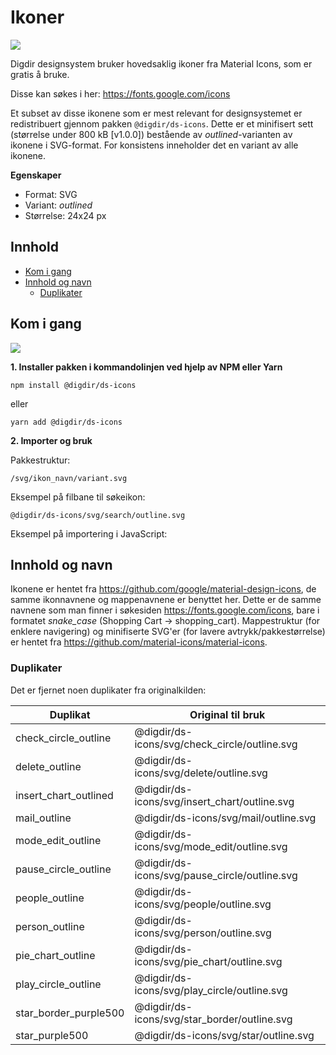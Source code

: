 
<Meta title="Ikoner" />

# Ikoner
[![](https://img.shields.io/npm/v/@digdir/ds-icons?label=@digdir/ds-icons&color=0051be)](https://www.npmjs.com/package/@digdir/ds-icons)

Digdir designsystem bruker hovedsaklig ikoner fra Material Icons, som er gratis å bruke.

Disse kan søkes i her: https://fonts.google.com/icons

Et subset av disse ikonene som er mest relevant for designsystemet er redistribuert gjennom pakken `@digdir/ds-icons`.
Dette er et minifisert sett (størrelse under 800 kB [v1.0.0]) bestående av *outlined*-varianten av ikonene i SVG-format.
For konsistens inneholder det en variant av alle ikonene.

**Egenskaper**

* Format: SVG
* Variant: *outlined*
* Størrelse: 24x24 px

## Innhold

- [Kom i gang](#kom-i-gang)
- [Innhold og navn](#innhold-og-navn)
  - [Duplikater](#duplikater)


## Kom i gang
[![](https://img.shields.io/npm/dm/@digdir/ds-icons.svg)](https://www.npmjs.com/package/@digdir/ds-icons)

**1. Installer pakken i kommandolinjen ved hjelp av NPM eller Yarn**

`npm install @digdir/ds-icons`

eller

`yarn add @digdir/ds-icons`

**2. Importer og bruk**

Pakkestruktur:


`/svg/ikon_navn/variant.svg`

Eksempel på filbane til søkeikon:

`@digdir/ds-icons/svg/search/outline.svg`


Eksempel på importering i JavaScript:

<CodeSnippet children='import searchIcon from "@digdir/ds-icons/svg/search/outline.svg"' formatAsHtml={false} language='javascript'/>

## Innhold og navn


Ikonene er hentet fra https://github.com/google/material-design-icons, de samme ikonnavnene og mappenavnene er benyttet her.
Dette er de samme navnene som man finner i søkesiden https://fonts.google.com/icons, bare i formatet *snake_case* (Shopping Cart -> shopping_cart).
Mappestruktur (for enklere navigering) og minifiserte SVG'er (for lavere avtrykk/pakkestørrelse) er hentet fra https://github.com/material-icons/material-icons.

### Duplikater

Det er fjernet noen duplikater fra originalkilden:

Duplikat | Original til bruk
-- | --
check_circle_outline  | @digdir/ds-icons/svg/check_circle/outline.svg
delete_outline        | @digdir/ds-icons/svg/delete/outline.svg
insert_chart_outlined | @digdir/ds-icons/svg/insert_chart/outline.svg
mail_outline          | @digdir/ds-icons/svg/mail/outline.svg        
mode_edit_outline     | @digdir/ds-icons/svg/mode_edit/outline.svg 
pause_circle_outline  | @digdir/ds-icons/svg/pause_circle/outline.svg
people_outline        | @digdir/ds-icons/svg/people/outline.svg 
person_outline        | @digdir/ds-icons/svg/person/outline.svg
pie_chart_outline     | @digdir/ds-icons/svg/pie_chart/outline.svg
play_circle_outline   | @digdir/ds-icons/svg/play_circle/outline.svg
star_border_purple500 | @digdir/ds-icons/svg/star_border/outline.svg
star_purple500        | @digdir/ds-icons/svg/star/outline.svg
